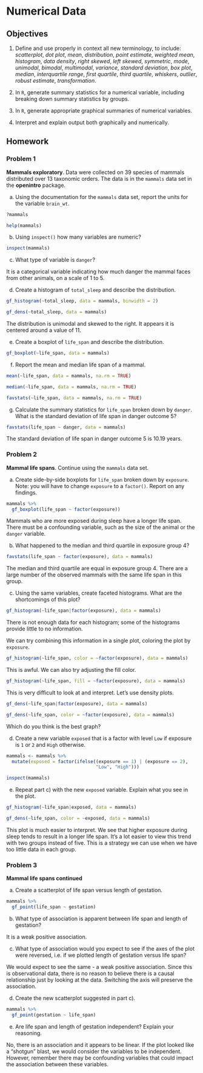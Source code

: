 # Numerical Data {#NUMDATA}


## Objectives  

1) Define and use properly in context all new terminology, to include: *scatterplot*, *dot plot*, *mean*, *distribution*, *point estimate*, *weighted mean*, *histogram*, *data density*, *right skewed*, *left skewed*, *symmetric*, *mode*, *unimodal*, *bimodal*, *multimodal*, *variance*, *standard deviation*, *box plot*, *median*, *interquartile range*, *first quartile*, *third quartile*, *whiskers*, *outlier*, *robust estimate*, *transformation*.  

2) In `R`, generate summary statistics for a numerical variable, including breaking down summary statistics by groups.  

3) In `R`, generate appropriate graphical summaries of numerical variables.  

4) Interpret and explain output both graphically and numerically.  


## Homework  

### Problem 1  

**Mammals exploratory**. Data were collected on 39 species of mammals distributed over 13 taxonomic orders.  The data is in the `mammals` data set in the **openintro** package.

a. Using the documentation for the `mammals` data set, report the units for the variable `brain_wt`.   

```{r eval=FALSE}
?mammals
```

```{r}
help(mammals)
```


b. Using `inspect()` how many variables are numeric?  

```{r warning=FALSE}
inspect(mammals)
```

c. What type of variable is `danger`?

It is a categorical variable indicating how much danger the mammal faces from other animals, on a scale of 1 to 5. 

d. Create a histogram of `total_sleep` and describe the distribution.  

```{r warning=FALSE}
gf_histogram(~total_sleep, data = mammals, binwidth = 2)
```

```{r warning=FALSE}
gf_dens(~total_sleep, data = mammals)
```

The distribution is unimodal and skewed to the right. It appears it is centered around a value of 11.

e. Create a boxplot of `life_span` and describe the distribution.  

```{r warning=FALSE}
gf_boxplot(~life_span, data = mammals)
```

f. Report the mean and median life span of a mammal.  

```{r}
mean(~life_span, data = mammals, na.rm = TRUE)
```

```{r}
median(~life_span, data = mammals, na.rm = TRUE)
```

```{r}
favstats(~life_span, data = mammals, na.rm = TRUE)
```


g. Calculate the summary statistics for `life_span` broken down by `danger`. What is the standard deviation of life span in danger outcome 5? 

```{r}
favstats(life_span ~ danger, data = mammals)
```

The standard deviation of life span in danger outcome 5 is 10.19 years. 


### Problem 2  

**Mammal life spans**. Continue using the `mammals` data set.

a. Create side-by-side boxplots for `life_span` broken down by `exposure`. Note: you will have to change `exposure` to a `factor()`. Report on any findings.  

```{r warning=FALSE}
mammals %>%
  gf_boxplot(life_span ~ factor(exposure))
```

Mammals who are more exposed during sleep have a longer life span. There must be a confounding variable, such as the size of the animal or the `danger` variable.


b. What happened to the median and third quartile in exposure group 4?

```{r}
favstats(life_span ~ factor(exposure), data = mammals)
```

The median and third quartile are equal in exposure group 4. There are a large number of the observed mammals with the same life span in this group.  

c. Using the same variables, create faceted histograms. What are the shortcomings of this plot?

```{r warning=FALSE}
gf_histogram(~life_span|factor(exposure), data = mammals)
```

There is not enough data for each histogram; some of the histograms provide little to no information.

We can try combining this information in a single plot, coloring the plot by `exposure`. 

```{r warning=FALSE}
gf_histogram(~life_span, color = ~factor(exposure), data = mammals)
```

This is awful. We can also try adjusting the fill color. 

```{r warning=FALSE}
gf_histogram(~life_span, fill = ~factor(exposure), data = mammals)
```

This is very difficult to look at and interpret. Let's use density plots.

```{r warning=FALSE}
gf_dens(~life_span|factor(exposure), data = mammals)
```

```{r warning=FALSE}
gf_dens(~life_span, color = ~factor(exposure), data = mammals)
```


Which do you think is the best graph?

d. Create a new variable `exposed` that is a factor with level `Low` if exposure is `1` or `2` and `High` otherwise.

```{r}
mammals <- mammals %>%
  mutate(exposed = factor(ifelse((exposure == 1) | (exposure == 2), 
                                 "Low", "High")))
```


```{r warning=FALSE}
inspect(mammals)
```

e. Repeat part c) with the new `exposed` variable. Explain what you see in the plot. 

```{r warning=FALSE}
gf_histogram(~life_span|exposed, data = mammals)
```

```{r warning=FALSE}
gf_dens(~life_span, color = ~exposed, data = mammals)
```

This plot is much easier to interpret. We see that higher exposure during sleep tends to result in a longer life span. It's a lot easier to view this trend with two groups instead of five. This is a strategy we can use when we have too little data in each group. 


### Problem 3  

**Mammal life spans continued**  

a. Create a scatterplot of life span versus length of gestation.  

```{r warning=FALSE}
mammals %>%
  gf_point(life_span ~ gestation)
```


b. What type of association is apparent between life span and length of gestation?   

It is a weak positive association.

c. What type of association would you expect to see if the axes of the plot were reversed, i.e. if we plotted length of gestation versus life span?  

We would expect to see the same - a weak positive association. Since this is observational data, there is no reason to believe there is a causal relationship just by looking at the data. Switching the axis will preserve the association.  

d. Create the new scatterplot suggested in part c).  

```{r warning=FALSE}
mammals %>%
  gf_point(gestation ~ life_span)
```

e. Are life span and length of gestation independent? Explain your reasoning. 

No, there is an association and it appears to be linear. If the plot looked like a "shotgun" blast, we would consider the variables to be independent. However, remember there may be confounding variables that could impact the association between these variables.  

